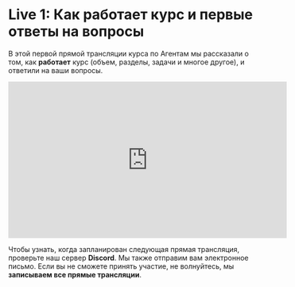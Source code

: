 # Live 1: Как работает курс и первые ответы на вопросы

В этой первой прямой трансляции курса по Агентам мы рассказали о том, как **работает** курс (объем, разделы, задачи и многое другое), и ответили на ваши вопросы.

<iframe width="560" height="315" src="https://www.youtube.com/embed/iLVyYDbdSmM?si=TCX5Ai3uZuKLXq45" title="Видеоплеер YouTube" frameborder="0" allow="accelerometer; autoplay; clipboard-write; encrypted-media; gyroscope; picture-in-picture; web-share" referrerpolicy="strict-origin-when-cross-origin" allowfullscreen></iframe>

Чтобы узнать, когда запланирован следующая прямая трансляция, проверьте наш сервер **Discord**. Мы также отправим вам электронное письмо. Если вы не сможете принять участие, не волнуйтесь, мы **записываем все прямые трансляции**.
